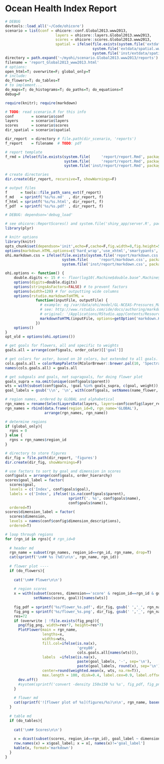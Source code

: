 # Ocean Health Index Report

```r
# DEBUG
devtools::load_all('~/Code/ohicore')
scenario = list(conf = ohicore::conf.Global2013.www2013, 
                       layers = ohicore::layers.Global2013.www2013, 
                       scores = ohicore::scores.Global2013.www2013,
                       spatial = ifelse(file.exists(system.file('extdata/spatial.www2013', package='ohicore')),
                                        system.file('extdata/spatial.www2013', package='ohicore'),
                                        system.file('inst/extdata/spatial.www2013', package='ohicore')))
directory = path.expand('~/myohi/scenario.Global2013.www2013/reports')
filename = 'report_Global2013_www2013.html'
# options:
open_html=T; overwrite=F; global_only=T
# include:
do_flowers=T; do_tables=T 
# to implement...
do_maps=T; do_histograms=T; do_paths=T; do_equations=T
debug=F

require(knitr); require(markdown)

# TODO: read scenario.R for this info
conf        = scenario$conf
layers      = scenario$layers
scores      = scenario$scores
dir_spatial = scenario$spatial

dir_report  = directory # file.path(dir_scenario, 'reports')
f_report    = filename  # TODO: pdf

# report template
f_rmd = ifelse(file.exists(system.file(     'report/report.Rmd', package='ohicore')),
                           system.file(     'report/report.Rmd', package='ohicore'),
                           system.file('inst/report/report.Rmd', package='ohicore'))

# create directories
dir.create(dir_report, recursive=T, showWarnings=F)

# output files
f      = tools::file_path_sans_ext(f_report)
f_md   = sprintf('%s/%s.md'  , dir_report, f)
f_html = sprintf('%s/%s.html', dir_report, f)
f_pdf  = sprintf('%s/%s.pdf' , dir_report, f)
```

```r
# DEBUG: dependson='debug_load'

# see ohicore::ReportScores() and system.file('shiny_app/server.R', package='ohigui') for running this template
library(plyr)

# knitr options
library(knitr)
opts_chunk$set(dependson='init',echo=F,cache=F,fig.width=8,fig.height=5)
options(markdown.HTML.options=c('hard_wrap','use_xhtml','smartypants','toc')) # exclude 'base64_images'
ohi.markdown.css = ifelse(file.exists(system.file('report/markdown.css', package='ohicore')),
                          system.file(     'report/markdown.css', package='ohicore'),
                          system.file('inst/report/markdown.css', package='ohicore'))

ohi.options <- function() {
    double.digits <- 15 # <- floor(log10(.Machine$double.base^.Machine$double.digits)) 
    options(digits=double.digits)
    options(stringsAsFactors=FALSE) # to prevent factors
    options(width=120) # for outputting wide columns
    options(rstudio.markdownToHTML = 
              function(inputFile, outputFile) {      
                # example: eg /var/data/ohi/model/GL-NCEAS-Pressures_Matrix/report9.Rmd
                # see: http://www.rstudio.com/ide/docs/authoring/markdown_custom_rendering
                # original: '/Applications/RStudio.app/Contents/Resources/resources/markdown.css'
                markdownToHTML(inputFile, options=getOption('markdown.HTML.options'), outputFile, stylesheet=ohi.markdown.css)   
              })
    options()
}
opt_old = options(ohi.options())

# get goals for flowers, all and specific to weights
goals.all = arrange(conf$goals, order_color)[['goal']]

# get colors for aster, based on 10 colors, but extended to all goals. subselect for goals.wts
cols.goals.all = colorRampPalette(RColorBrewer::brewer.pal(10, 'Spectral'), space='Lab')(length(goals.all))
names(cols.goals.all) = goals.all

# get subgoals and goals, not supragoals, for doing flower plot
goals_supra = na.omit(unique(conf$goals$parent))
wts = with(subset(conf$goals, !goal %in% goals_supra, c(goal, weight)), setNames(weight, goal))
goal_labels = gsub('\\n', '\n', with(conf$goals, setNames(name_flower, goal))[names(wts)], fixed=T)

# region names, ordered by GLOBAL and alphabetical
rgn_names = rename(SelectLayersData(layers, layers=conf$config$layer_region_labels, narrow=T), c('id_num'='region_id', 'val_chr'='rgn_name'))[,c('region_id','rgn_name')]
rgn_names = rbind(data.frame(region_id=0, rgn_name='GLOBAL'), 
                  arrange(rgn_names, rgn_name))

# determine regions
if (global_only){
  rgns = 0
} else {
  rgns = rgn_names$region_id
}

# directory to store figures
dir_fig = file.path(dir_report, 'figures')
dir.create(dir_fig, showWarnings=F)

# use factors to sort by goal and dimension in scores
conf$goals = arrange(conf$goals, order_hierarchy)
scores$goal_label = factor(
  scores$goal, 
  levels = c('Index', conf$goals$goal),
  labels = c('Index', ifelse(!is.na(conf$goals$parent),
                             sprintf('. %s', conf$goals$name),
                             conf$goals$name)),
  ordered=T)
scores$dimension_label = factor(
  scores$dimension,
  levels = names(conf$config$dimension_descriptions),
  ordered=T)
```

```r

# loop through regions
for (rgn_id in rgns){ # rgn_id=0
   
  # header md
  rgn_name = subset(rgn_names, region_id==rgn_id, rgn_name, drop=T)
  cat(sprintf('\n## %s (%d)\n\n', rgn_name, rgn_id))
  
  # flower plot ----
  if (do_flowers){
    
    cat('\n## Flower\n\n')
  
    # region scores    
    x = with(subset(scores, dimension=='score' & region_id==rgn_id & goal %in% names(wts)),
             setNames(score, goal))[names(wts)]
    
    fig_pdf = sprintf('%s/flower_%s.pdf', dir_fig, gsub(' ','_', rgn_name))
    fig_png = sprintf('%s/flower_%s.png', dir_fig, gsub(' ','_', rgn_name))
    res=72
    if (overwrite | !file.exists(fig_png)){
      png(fig_png, width=res*7, height=res*7)
      PlotFlower(main = rgn_name,
                 lengths=x,
                 widths=wts,
                 fill.col=ifelse(is.na(x), 
                                 'grey80', 
                                 cols.goals.all[names(wts)]),
                 labels  =ifelse(is.na(x), 
                                 paste(goal_labels, '-', sep='\n'), 
                                 paste(goal_labels, round(x), sep='\n')),
                 center=round(weighted.mean(x, wts, na.rm=T)),
                 max.length = 100, disk=0.4, label.cex=0.9, label.offset=0.155, cex=2.2, cex.main=2.5)
      dev.off()      
      #system(sprintf('convert -density 150x150 %s %s', fig_pdf, fig_png)) # imagemagick's convert
    }
    
    # flower md
    cat(sprintf('![flower plot of %s](figures/%s)\n\n', rgn_name, basename(fig_png)))
  }
  
  # table md
  if (do_tables){
    
    cat('\n## Scores\n\n')
    
    x = dcast(subset(scores, region_id==rgn_id), goal_label ~ dimension_label, value.var='score')
    row.names(x) = x$goal_label; x = x[, names(x)!='goal_label']
    kable(x, format='markdown')  
  }
}
```